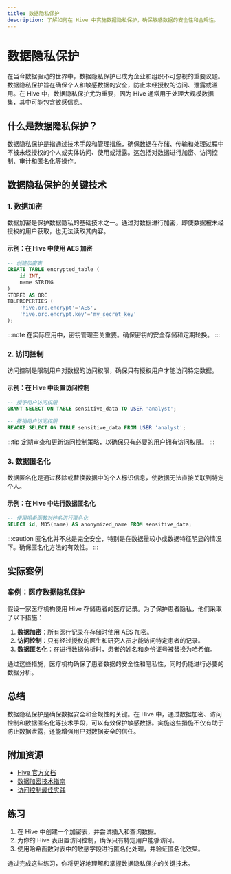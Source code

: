 ```yaml
---
title: 数据隐私保护
description: 了解如何在 Hive 中实施数据隐私保护，确保敏感数据的安全性和合规性。
---
```


# 数据隐私保护

在当今数据驱动的世界中，数据隐私保护已成为企业和组织不可忽视的重要议题。数据隐私保护旨在确保个人和敏感数据的安全，防止未经授权的访问、泄露或滥用。在 Hive 中，数据隐私保护尤为重要，因为 Hive 通常用于处理大规模数据集，其中可能包含敏感信息。

## 什么是数据隐私保护？

数据隐私保护是指通过技术手段和管理措施，确保数据在存储、传输和处理过程中不被未经授权的个人或实体访问、使用或泄露。这包括对数据进行加密、访问控制、审计和匿名化等操作。

## 数据隐私保护的关键技术

### 1. 数据加密

数据加密是保护数据隐私的基础技术之一。通过对数据进行加密，即使数据被未经授权的用户获取，也无法读取其内容。

#### 示例：在 Hive 中使用 AES 加密

```sql
-- 创建加密表
CREATE TABLE encrypted_table (
    id INT,
    name STRING
) 
STORED AS ORC 
TBLPROPERTIES (
    'hive.orc.encrypt'='AES',
    'hive.orc.encrypt.key'='my_secret_key'
);
```

:::note
在实际应用中，密钥管理至关重要。确保密钥的安全存储和定期轮换。
:::

### 2. 访问控制

访问控制是限制用户对数据的访问权限，确保只有授权用户才能访问特定数据。

#### 示例：在 Hive 中设置访问控制

```sql
-- 授予用户访问权限
GRANT SELECT ON TABLE sensitive_data TO USER 'analyst';

-- 撤销用户访问权限
REVOKE SELECT ON TABLE sensitive_data FROM USER 'analyst';
```

:::tip
定期审查和更新访问控制策略，以确保只有必要的用户拥有访问权限。
:::

### 3. 数据匿名化

数据匿名化是通过移除或替换数据中的个人标识信息，使数据无法直接关联到特定个人。

#### 示例：在 Hive 中进行数据匿名化

```sql
-- 使用哈希函数对姓名进行匿名化
SELECT id, MD5(name) AS anonymized_name FROM sensitive_data;
```

:::caution
匿名化并不总是完全安全，特别是在数据量较小或数据特征明显的情况下。确保匿名化方法的有效性。
:::

## 实际案例

### 案例：医疗数据隐私保护

假设一家医疗机构使用 Hive 存储患者的医疗记录。为了保护患者隐私，他们采取了以下措施：

1. **数据加密**：所有医疗记录在存储时使用 AES 加密。
2. **访问控制**：只有经过授权的医生和研究人员才能访问特定患者的记录。
3. **数据匿名化**：在进行数据分析时，患者的姓名和身份证号被替换为哈希值。

通过这些措施，医疗机构确保了患者数据的安全性和隐私性，同时仍能进行必要的数据分析。

## 总结

数据隐私保护是确保数据安全和合规性的关键。在 Hive 中，通过数据加密、访问控制和数据匿名化等技术手段，可以有效保护敏感数据。实施这些措施不仅有助于防止数据泄露，还能增强用户对数据安全的信任。

## 附加资源

- [Hive 官方文档](https://hive.apache.org/)
- [数据加密技术指南](https://example.com/data-encryption-guide)
- [访问控制最佳实践](https://example.com/access-control-best-practices)

## 练习

1. 在 Hive 中创建一个加密表，并尝试插入和查询数据。
2. 为你的 Hive 表设置访问控制，确保只有特定用户能够访问。
3. 使用哈希函数对表中的敏感字段进行匿名化处理，并验证匿名化效果。

通过完成这些练习，你将更好地理解和掌握数据隐私保护的关键技术。